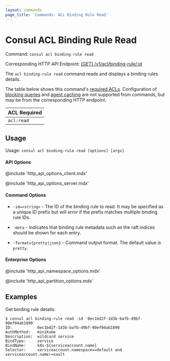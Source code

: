 ```yaml
---
layout: commands
page_title: 'Commands: ACL Binding Rule Read'
---
```


# Consul ACL Binding Rule Read

Command: `consul acl binding-rule read`

Corresponding HTTP API Endpoint: [\[GET\] /v1/acl/binding-rule/:id](/api-docs/acl/binding-rules#read-a-binding-rule)

The `acl binding-rule read` command reads and displays a binding rules details.

The table below shows this command's [required ACLs](/api#authentication). Configuration of
[blocking queries](/api-docs/features/blocking) and [agent caching](/api-docs/features/caching)
are not supported from commands, but may be from the corresponding HTTP endpoint.

| ACL Required |
| ------------ |
| `acl:read`   |

## Usage

Usage: `consul acl binding-rule read [options] [args]`

#### API Options

@include 'http_api_options_client.mdx'

@include 'http_api_options_server.mdx'

#### Command Options

- `-id=<string>` - The ID of the binding rule to read. It may be specified as a unique ID
  prefix but will error if the prefix matches multiple binding rule IDs.

- `-meta` - Indicates that binding rule metadata such as the raft
  indices should be shown for each entry.

- `-format={pretty|json}` - Command output format. The default value is `pretty`.

#### Enterprise Options

@include 'http_api_namespace_options.mdx'

@include 'http_api_partition_options.mdx'

## Examples

Get binding rule details:

```shell-session
$ consul acl binding-rule read -id '0ec1bd2f-1d3b-bafb-d9bf-90ef04ab1890'
ID:           0ec1bd2f-1d3b-bafb-d9bf-90ef04ab1890
AuthMethod:   minikube
Description:  wildcard service
BindType:     service
BindName:     k8s-${serviceaccount.name}
Selector:     serviceaccount.namespace==default and serviceaccount.name!=vault
```
